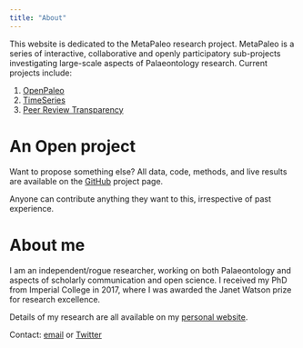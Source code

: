 ```yaml
---
title: "About"
---
```


This website is dedicated to the MetaPaleo research project. MetaPaleo is a series of interactive, collaborative and openly participatory sub-projects investigating large-scale aspects of Palaeontology research. Current projects include:

 1. [OpenPaleo](https://github.com/Meta-Paleo/OpenPaleo)
 1. [TimeSeries](https://github.com/Meta-Paleo/TimeSeries)
 1. [Peer Review Transparency](https://github.com/Meta-Paleo/Peer-Review-Transparency)
 
# An Open project

Want to propose something else? All data, code, methods, and live results are available on the [GitHub](https://github.com/Meta-Paleo/) project page. 

Anyone can contribute anything they want to this, irrespective of past experience.

# About me

I am an independent/rogue researcher, working on both Palaeontology and aspects of scholarly communication and open science. I received my PhD from Imperial College in 2017, where I was awarded the Janet Watson prize for research excellence. 

Details of my research are all available on my [personal website](http://fossilsandshit.com/research/).

Contact: [email](mailto:jon.tennant.2@gmail.com) or [Twitter](https://twitter.com/protohedgehog)